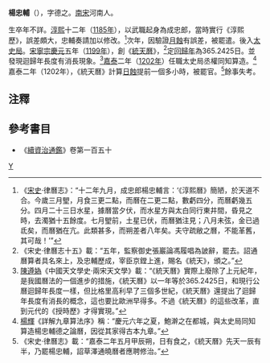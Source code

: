 '''楊忠輔'''（{{bd|?||?}}），字德之。[[南宋|南宋]]河南人。

生卒年不詳。[[淳熙|淳熙]]十二年（[[1185年|1185年]]），以武職起身為成忠郎，當時實行《淳熙歷》，誤差頗大，忠輔奏請加以修改。<ref>《[[宋史|宋史]]·律曆志》：“十二年九月，成忠郎楊忠輔言：‘《淳熙曆》簡陋，於天道不合。今歲三月朢，月食三更二點，而曆在二更二點，數虧四分，而曆虧幾五分。四月二十三日水星，據曆當夕伏，而水星方與太白同行東井間，昏見之時，去濁猶十五餘度。七月朢前，土星已伏，而曆猶注見；八月未弦，金已過氐矣，而曆猶在亢。此類甚多，而朔差者八年矣。夫守疏敝之曆，不能革舊，其可哉！’”</ref>次年，因驗證[[月蝕|月蝕]]有誤差，被罷遣。後入[[太史局|太史局]]。[[宋寧宗|宋寧宗]][[慶元|慶元]]五年（[[1199年|1199年]]），創《[[統天曆|統天曆]]》，<ref>《宋史·律曆志十五》載：“五年，監察御史張巖論馮履唱為詖辭，罷去。詔通曆算者具名來上，及忠輔歷成，宰臣京鏜上進，賜名《統天》，頒之。”</ref>定[[回歸年|回歸年]]為365.2425日。並發現迴歸年長度有消長現象。<ref>[[陳遵媯|陳遵媯]]《中國天文學史·兩宋天文學》載：“《統天曆》實際上廢除了上元紀年，是我國曆法的一個進步的措施，《統天曆》以一年等於365.2425日，和現行公曆迴歸年長度一樣，但比格里高利早了三個多世紀，《統天曆》還提出了迴歸年長度有消長的概念，這也要比歐洲早得多。不過《統天曆》的這些改革，直到元代的《授時歷》才得實現。”</ref>[[嘉泰|嘉泰]]二年（[[1202年|1202年]]）任職太史局丞權同知算造。<ref>[[楊輝|楊輝]]《詳解九章算法序》稱：“慶元六年之夏，鮑澣之在都城，與太史局同知算造楊忠輔德之論曆，因從其家得古本九章。”</ref>嘉泰二年（1202年），《統天曆》計算[[日蝕|日蝕]]提前一個多小時，被罷官。<ref>《宋史·律曆志》載：“嘉泰二年五月甲辰朔，日有食之，《統天曆》先天一辰有半，乃罷楊忠輔，詔草澤通曉曆者應聘修治。”</ref>餘事失考。

==注釋==
{{reflist}}

==參考書目==
* 《[[續資治通鑑|續資治通鑑]]》卷第一百五十

[[Category:中國天文學家|Y]]